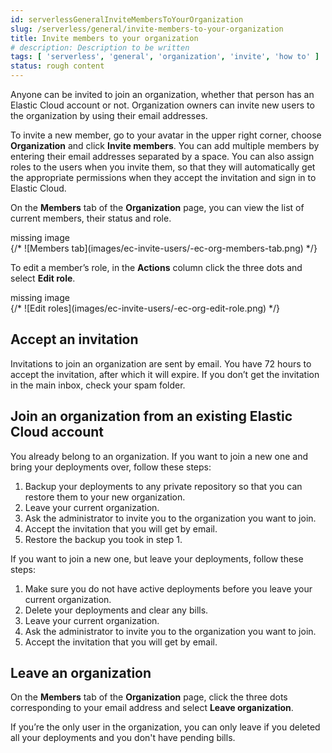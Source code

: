 ```yaml
---
id: serverlessGeneralInviteMembersToYourOrganization
slug: /serverless/general/invite-members-to-your-organization
title: Invite members to your organization
# description: Description to be written
tags: [ 'serverless', 'general', 'organization', 'invite', 'how to' ]
status: rough content
---
```



<RoughContent />

Anyone can be invited to join an organization, whether that person has an Elastic Cloud account or not. Organization owners can invite new users to the organization by using their email addresses. 

To invite a new member, go to your avatar in the upper right corner, choose **Organization** and click **Invite members**. You can add multiple members by entering their email addresses separated by a space. You can also assign roles to the users when you invite them, so that they will automatically get the appropriate permissions when they accept the invitation and sign in to Elastic Cloud.

On the **Members** tab of the **Organization** page, you can view the list of current members, their status and role.

<div style={{ backgroundColor: "#F1F4FA", width: "100%", height: "250px", textAlign: "center", paddingTop: "110px", marginBottom: "20px" }}><DocIcon type="image" title="missing image"/> missing image</div>
{/* ![Members tab](images/ec-invite-users/-ec-org-members-tab.png) */}

To edit a member’s role, in the **Actions** column click the three dots and select **Edit role**.

<div style={{ backgroundColor: "#F1F4FA", width: "100%", height: "250px", textAlign: "center", paddingTop: "110px", marginBottom: "20px" }}><DocIcon type="image" title="missing image"/> missing image</div>
{/* ![Edit roles](images/ec-invite-users/-ec-org-edit-role.png) */}

## Accept an invitation

Invitations to join an organization are sent by email. You have 72 hours to accept the invitation, after which it will expire. If you don’t get the invitation in the main inbox, check your spam folder.

<div id="ec-join-invitation"></div>

## Join an organization from an existing Elastic Cloud account

You already belong to an organization. 
If you want to join a new one and bring your deployments over, follow these steps: 

1. Backup your deployments to any private repository so that you can restore them to your new organization.
1. Leave your current organization.
1. Ask the administrator to invite you to the organization you want to join.
1. Accept the invitation that you will get by email.
1. Restore the backup you took in step 1.

If you want to join a new one, but leave your deployments, follow these steps:

1. Make sure you do not have active deployments before you leave your current organization.
1. Delete your deployments and clear any bills.
1. Leave your current organization.
1. Ask the administrator to invite you to the organization you want to join.
1. Accept the invitation that you will get by email.

## Leave an organization

On the **Members** tab of the **Organization** page, click the three dots corresponding to your email address and select **Leave organization**.

If you’re the only user in the organization, you can only leave if you deleted all your deployments and you don't have pending bills.

